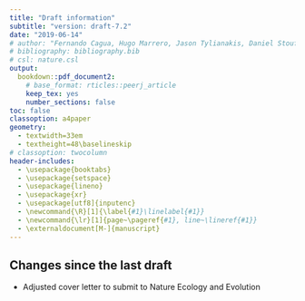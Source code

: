 ```yaml
---
title: "Draft information"
subtitle: "version: draft-7.2"
date: "2019-06-14"
# author: "Fernando Cagua, Hugo Marrero, Jason Tylianakis, Daniel Stouffer"
# bibliography: bibliography.bib
# csl: nature.csl
output:
  bookdown::pdf_document2:
    # base_format: rticles::peerj_article
    keep_tex: yes
    number_sections: false
toc: false
classoption: a4paper
geometry: 
  - textwidth=33em
  - textheight=48\baselineskip
# classoption: twocolumn
header-includes:
  - \usepackage{booktabs}
  - \usepackage{setspace}
  - \usepackage{lineno}
  - \usepackage{xr}
  - \usepackage[utf8]{inputenc}
  - \newcommand{\R}[1]{\label{#1}\linelabel{#1}}
  - \newcommand{\lr}[1]{page~\pageref{#1}, line~\lineref{#1}}
  - \externaldocument[M-]{manuscript}
---
```


\onehalfspacing

## Changes since the last draft

* Adjusted cover letter to submit to Nature Ecology and Evolution
